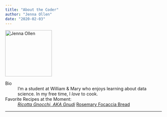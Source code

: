 ```yaml
---
title: "About the Coder"
author: "Jenna Ollen"
date: "2020-02-03"
---
```

![](https://www.thesprucepets.com/thmb/Mn97CATmMX-N5qkl1aHC0ZbWhu8=/960x0/filters:no_upscale():max_bytes(150000):strip_icc()/19933184_104417643500613_5541725731421159424_n-5ba0548546e0fb0050edecc0.jpg 'Jenna Ollen'){width=150 height=150}

Bio
:   I'm a student at William & Mary who enjoys learning about data science. In my free time, I *love* to cook.

Favorite Recipes at the Moment:
:   *[Ricotta Gnocchi, AKA Gnudi](https://www.gimmesomeoven.com/ricotta-gnocchi/)
    *[Rosemary Focaccia Bread](https://www.gimmesomeoven.com/rosemary-focaccia-bread/)

***
